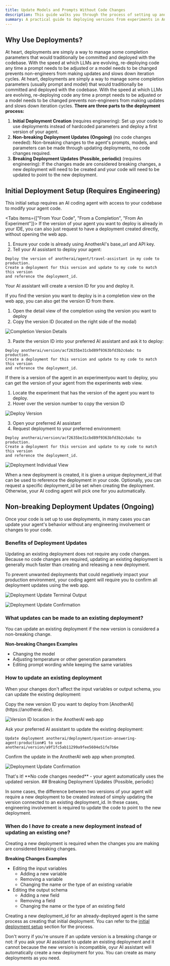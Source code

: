 ```yaml
---
title: Update Models and Prompts Without Code Changes
description: This guide walks you through the process of setting up and using deployments. Deploying a version of an agent allows you to make subsequent updates to that agent without changing code for most common changes.
summary: A practical guide to deploying versions from experiments in AnotherAI
---
```



## Why Use Deployments?

At heart, deployments are simply a way to manage some completion parameters that would traditionally be committed and deployed with the codebase. With the speed at which LLMs are evolving, re-deploying code any time a prompt needs to be adjusted or a model needs to be changed prevents non-engineers from making updates and slows down iteration cycles.
At heart, deployments are simply a way to manage some completion parameters (usually prompt and model) that would traditionally be committed and deployed with the codebase. With the speed at which LLMs are evolving, re-deploying code any time a prompt needs to be adjusted or a model needs to be changed prevents non-engineers from making updates and slows down iteration cycles.
**There are three parts to the deployment process:**

1. **Initial Deployment Creation** (requires engineering): Set up your code to use deployments instead of hardcoded parameters and deploy a first version of your agent.
2. **Non-breaking Deployment Updates (Ongoing)** (no code changes needed): Non-breaking changes to the agent's prompts, models, and parameters can be made through updating deployments, no code changes required.
3. **Breaking Deployment Updates (Possible, periodic)** (requires engineering): If the changes made are considered breaking changes, a new deployment will need to be created and your code will need to be updated to point to the new deployment.

## Initial Deployment Setup (Requires Engineering)

This initial setup requires an AI coding agent with access to your codebase to modify your agent code.

<Tabs items={["From Your Code", "From a Completion", "From An Experiment"]}>
<Tab>
If the version of your agent you want to deploy is already in your IDE, you can also just request to have a deployment created directly, without opening the web app.

1. Ensure your code is already using AnotherAI's base_url and API key.
2. Tell your AI assistant to deploy your agent:

```
Deploy the version of anotherai/agent/travel-assistant in my code to production. 
Create a deployment for this version and update to my code to match this version 
and reference the deployment_id.
```

Your AI assistant will create a version ID for you and deploy it.

</Tab>

<Tab>
If you find the version you want to deploy is in a completion view on the web app, you can also get the version ID from there.

1. Open the detail view of the completion using the version you want to deploy
2. Copy the version ID (located on the right side of the modal)

![Completion Version Details](/images/completion-version-details.png)

3. Paste the version ID into your preferred AI assistant and ask it to deploy:

```
Deploy anotherai/version/acf2635be31cbd89f9363bfd3b2c6abc to production. 
Create a deployment for this version and update to my code to match this version 
and reference the deployment_id.
```

</Tab>

<Tab>
If there is a version of the agent in an experimentyou want to deploy, you can get the version of your agent from the experiments web view.

1. Locate the experiment that has the version of the agent you want to deploy.
2. Hover over the version number to copy the version ID

![Deploy Version](/images/deploy-version-popup.png)

3. Open your preferred AI assistant
4. Request deployment to your preferred environment:

```
Deploy anotherai/version/acf2635be31cbd89f9363bfd3b2c6abc to production. 
Create a deployment for this version and update to my code to match this version 
and reference the deployment_id.
```

![Deployment Individual View](/images/deployment-individual-view.png)
</Tab>
</Tabs>

When a new deployment is created, it is given a unique deployment_id that can be used to reference the deployment in your code. Optionally, you can request a specific deployment_id be set when creating the deployment. Otherwise, your AI coding agent will pick one for you automatically.
## Non-breaking Deployment Updates (Ongoing)

Once your code is set up to use deployments, in many cases you can update your agent's behavior without any engineering involvement or changes to your code.
### Benefits of Deployment Updates

Updating an existing deployment does not require any code changes. Because no code changes are required, updating an existing deployment is generally much faster than creating and releasing a new deployment.

<Callout type="info">
  To prevent unwanted deployments that could negatively impact your production environment, your coding agent will
  require you to confirm all deployment updates using the web app.

  ![Deployment Update Terminal Output](/images/deployment-update-terminal.png)

  ![Deployment Update Confirmation](/images/deployment-update-confirmation.png)
</Callout>

### What updates can be made to an existing deployment?

You can update an existing deployment if the new version is considered a non-breaking change.

**Non-breaking Changes Examples**
- Changing the model
- Adjusting temperature or other generation parameters
- Editing prompt wording while keeping the same variables

### How to update an existing deployment

When your changes don't affect the input variables or output schema, you can update the existing deployment:

<Steps>
<Step>
Copy the new version ID you want to deploy from [AnotherAI](https://anotherai.dev).

![Version ID location in the AnotherAI web app](/images/version-id-location.png)
</Step>

<Step>
  Ask your preferred AI assistant to update the existing deployment: 

  ``` 
  Update deployment anotherai/deployment/question-answering-agent:production#1 to use
  anotherai/version/a9f1fc5ab11299a9fee5604e51fe7b6e 
  ```
</Step>

<Step>
Confirm the update in the AnotherAI web app when prompted.

![Deployment Update Confirmation](/images/deployment-update-confirmation.png)
</Step>

<Step>
That's it! **No code changes needed** - your agent automatically uses the updated version.
</Step>
</Steps>
## Breaking Deployment Updates (Possible, periodic)

In some cases, the difference between two versions of your agent will require a new deployment to be created instead of simply updating the version connected to an existing deployment_id. In these cases, engineering involvement is required to update the code to point to the new deployment.

### When do I _have to_ create a new deployment instead of updating an existing one?

Creating a new deployment is required when the changes you are making are considered breaking changes.

**Breaking Changes Examples**
- Editing the input variables
  - Adding a new variable
  - Removing a variable
  - Changing the name or the type of an existing variable
- Editing the output schema
  - Adding a new field
  - Removing a field
  - Changing the name or the type of an existing field

Creating a new deployment_id for an already-deployed agent is the same process as creating that initial deployment. You can refer to the [initial deployment setup](#initial-deployment-setup-requires-engineering) section for the process.

<Callout type="success">
Don't worry if you're unsure if an update version is a breaking change or not: if you ask your AI assistant to update an existing deployment and it cannot because the new version is incompatible, oyur AI assistant will automatically create a new deployment for you. You can create as many deployments as you need.
</Callout>
